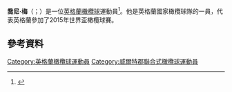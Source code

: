 '''喬尼·梅'''（{{lang-en|Jonny May}}；{{bd|1990年|4月1日}}）是一位[[英格蘭|英格蘭]][[橄欖球|橄欖球]]運動員<ref name=BBC17120949>{{cite web|url=http://www.bbc.co.uk/sport/0/rugby-union/17120949|title=Six Nations: England-born Cuthbert seeks Wales glory|first=Gareth|last=Roberts|publisher=[[BBC_Wales|BBC Wales]]|date=23 February 2012|accessdate=23 February 2012|archive-date=2012-03-02|archive-url=https://web.archive.org/web/20120302132920/http://www.bbc.co.uk/sport/0/rugby-union/17120949|dead-url=no}}</ref>。他是英格蘭國家橄欖球隊的一員，代表英格蘭參加了2015年世界盃橄欖球賽。

==參考資料==
{{Reflist}}

{{DEFAULTSORT:May, Jonny}}
[[Category:英格蘭橄欖球運動員|Category:英格蘭橄欖球運動員]]
[[Category:威爾特郡聯合式橄欖球運動員|Category:威爾特郡聯合式橄欖球運動員]]